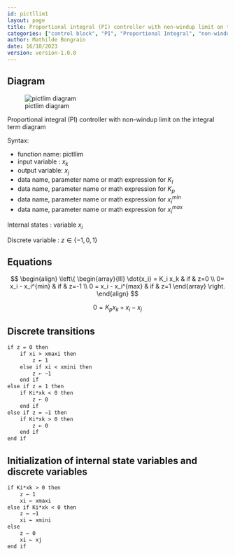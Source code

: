 ```yaml
---
id: pictllim1
layout: page
title: Proportional integral (PI) controller with non-windup limit on the integral term
categories: ["control block", "PI", "Proportional Integral", "non-windup"]
author: Mathilde Bongrain
date: 16/10/2023
version: version-1.0.0
---
```


## Diagram

![pictlim diagram](limitedProportionalIntegralController.svg)

::: {.figure-caption}
Proportional integral (PI) controller with non-windup limit on the integral term diagram
:::

Syntax:  

- function name: pictllim
- input variable : $x_k$
- output variable: $x_j$
- data name, parameter name or math expression for $K_I$
- data name, parameter name or math expression for $K_p$
- data name, parameter name or math expression for $x_i^{min}$
- data name, parameter name or math expression for $x_i^{max}$

Internal states : variable $x_i$

Discrete variable : $z \in \{-1,0,1\}$

## Equations

$$
\begin{align}
\left\{
    \begin{array}{lll}
         \dot{x_i} = K_i x_k & if & z=0 \\
        0= x_i - x_i^{min} & if & z=-1 \\
        0 = x_i - x_i^{max} & if & z=1
    \end{array}
\right.
\end{align}
$$

$$ 0 = K_p x_k + x_i - x_j $$

## Discrete transitions

```default
if z = 0 then
    if xi > xmaxi then
        z ← 1
    else if xi < xmini then
        z ← −1
    end if
else if z = 1 then
    if Ki*xk < 0 then
        z ← 0
    end if
else if z = −1 then
    if Ki*xk > 0 then
        z ← 0
    end if
end if
```

## Initialization of internal state variables and discrete variables

```default
if Ki*xk > 0 then
    z ← 1
    xi ← xmaxi
else if Ki*xk < 0 then
    z ← −1
    xi ← xmini
else
    z ← 0
    xi ← xj
end if
```

